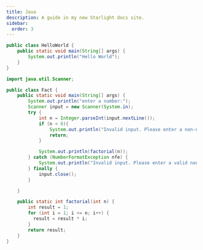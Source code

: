 ```yaml
---
title: Java
description: A guide in my new Starlight docs site.
sidebar:
  order: 3
---
```



<div class="not-content">
  <YouTube id="https://www.youtube.com/watch?v=l9AzO1FMgM8" />
</div>

```java
public class HelloWorld {
    public static void main(String[] args) {
        System.out.println("Hello World");
    }
}
```

```java
import java.util.Scanner;

public class Fact {
    public static void main(String[] args) {
        System.out.println("enter a number:");
        Scanner input = new Scanner(System.in);
        try {
            int n = Integer.parseInt(input.nextLine());
            if (n < 0){
                System.out.println("Invalid input. Please enter a non-negative integer.");
                return;
            }

            System.out.println(factorial(n));
        } catch (NumberFormatException nfe) {
            System.out.println("Invalid input. Please enter a valid non-negative integer.");
        } finally {
            input.close();
        }

    }

    public static int factorial(int n) {
        int result = 1;
        for (int i = 1; i <= n; i++) {
          result = result * i;
        }
        return result;
    }
}
```
